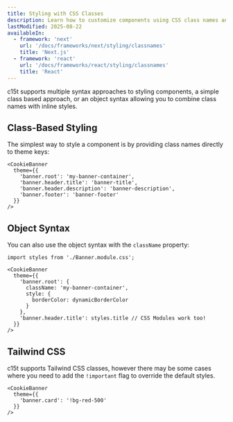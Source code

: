 ```yaml
---
title: Styling with CSS Classes
description: Learn how to customize components using CSS class names and class-based styling.
lastModified: 2025-08-22
availableIn:
  - framework: 'next'
    url: '/docs/frameworks/next/styling/classnames'
    title: 'Next.js'
  - framework: 'react'
    url: '/docs/frameworks/react/styling/classnames'
    title: 'React'
---
```


c15t supports multiple syntax approaches to styling components, a simple class based approach, or an object syntax allowing you to combine class names with inline styles.

## Class-Based Styling

The simplest way to style a component is by providing class names directly to theme keys:

```tsx
<CookieBanner 
  theme={{
    'banner.root': 'my-banner-container',
    'banner.header.title': 'banner-title',
    'banner.header.description': 'banner-description',
    'banner.footer': 'banner-footer'
  }}
/>
```

## Object Syntax

You can also use the object syntax with the `className` property:

```tsx
import styles from './Banner.module.css';

<CookieBanner 
  theme={{
    'banner.root': {
      className: 'my-banner-container',
      style: {
        borderColor: dynamicBorderColor
      }
    },
    'banner.header.title': styles.title // CSS Modules work too!
  }}
/>
```

## Tailwind CSS

c15t supports Tailwind CSS classes, however there may be some cases where you need to add the `!important` flag to override the default styles.

```tsx
<CookieBanner 
  theme={{
    'banner.card': '!bg-red-500'
  }}
/>
```

